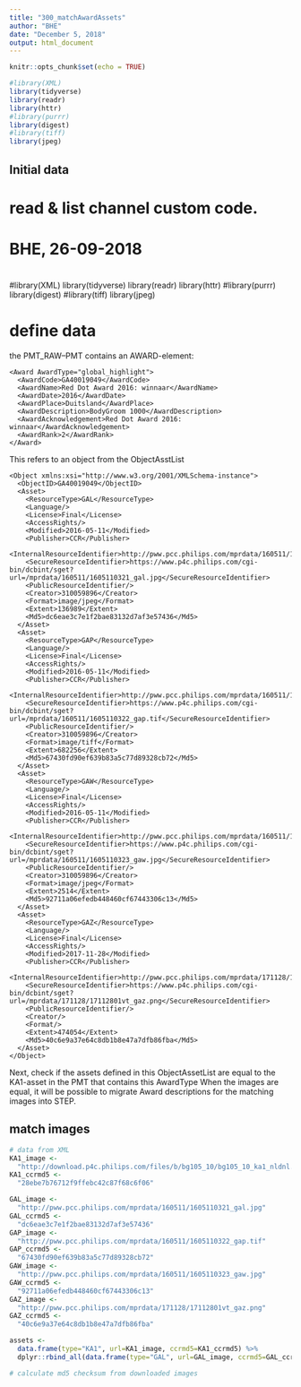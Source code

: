 ```yaml
---
title: "300_matchAwardAssets"
author: "BHE"
date: "December 5, 2018"
output: html_document
---
```


```r
knitr::opts_chunk$set(echo = TRUE)

#library(XML)
library(tidyverse)
library(readr)
library(httr)
#library(purrr)
library(digest)
#library(tiff)
library(jpeg)
```

## Initial data

#
# read & list channel custom code.
#
# BHE, 26-09-2018
#

#library(XML)
library(tidyverse)
library(readr)
library(httr)
#library(purrr)
library(digest)
#library(tiff)
library(jpeg)

###############################################################################
# define data
###############################################################################
the PMT_RAW--PMT contains an AWARD-element:
```
<Award AwardType="global_highlight">
  <AwardCode>GA40019049</AwardCode>
  <AwardName>Red Dot Award 2016: winnaar</AwardName>
  <AwardDate>2016</AwardDate>
  <AwardPlace>Duitsland</AwardPlace>
  <AwardDescription>BodyGroom 1000</AwardDescription>
  <AwardAcknowledgement>Red Dot Award 2016: winnaar</AwardAcknowledgement>
  <AwardRank>2</AwardRank>
</Award>
```

This refers to an object from the ObjectAsstList

```
<Object xmlns:xsi="http://www.w3.org/2001/XMLSchema-instance">
  <ObjectID>GA40019049</ObjectID>
  <Asset>
    <ResourceType>GAL</ResourceType>
    <Language/>
    <License>Final</License>
    <AccessRights/>
    <Modified>2016-05-11</Modified>
    <Publisher>CCR</Publisher>
    <InternalResourceIdentifier>http://pww.pcc.philips.com/mprdata/160511/1605110321_gal.jpg</InternalResourceIdentifier>
    <SecureResourceIdentifier>https://www.p4c.philips.com/cgi-bin/dcbint/sget?url=/mprdata/160511/1605110321_gal.jpg</SecureResourceIdentifier>
    <PublicResourceIdentifier/>
    <Creator>310059896</Creator>
    <Format>image/jpeg</Format>
    <Extent>136989</Extent>
    <Md5>dc6eae3c7e1f2bae83132d7af3e57436</Md5>
  </Asset>
  <Asset>
    <ResourceType>GAP</ResourceType>
    <Language/>
    <License>Final</License>
    <AccessRights/>
    <Modified>2016-05-11</Modified>
    <Publisher>CCR</Publisher>
    <InternalResourceIdentifier>http://pww.pcc.philips.com/mprdata/160511/1605110322_gap.tif</InternalResourceIdentifier>
    <SecureResourceIdentifier>https://www.p4c.philips.com/cgi-bin/dcbint/sget?url=/mprdata/160511/1605110322_gap.tif</SecureResourceIdentifier>
    <PublicResourceIdentifier/>
    <Creator>310059896</Creator>
    <Format>image/tiff</Format>
    <Extent>682256</Extent>
    <Md5>67430fd90ef639b83a5c77d89328cb72</Md5>
  </Asset>
  <Asset>
    <ResourceType>GAW</ResourceType>
    <Language/>
    <License>Final</License>
    <AccessRights/>
    <Modified>2016-05-11</Modified>
    <Publisher>CCR</Publisher>
    <InternalResourceIdentifier>http://pww.pcc.philips.com/mprdata/160511/1605110323_gaw.jpg</InternalResourceIdentifier>
    <SecureResourceIdentifier>https://www.p4c.philips.com/cgi-bin/dcbint/sget?url=/mprdata/160511/1605110323_gaw.jpg</SecureResourceIdentifier>
    <PublicResourceIdentifier/>
    <Creator>310059896</Creator>
    <Format>image/jpeg</Format>
    <Extent>2514</Extent>
    <Md5>92711a06efedb448460cf67443306c13</Md5>
  </Asset>
  <Asset>
    <ResourceType>GAZ</ResourceType>
    <Language/>
    <License>Final</License>
    <AccessRights/>
    <Modified>2017-11-28</Modified>
    <Publisher>CCR</Publisher>
    <InternalResourceIdentifier>http://pww.pcc.philips.com/mprdata/171128/17112801vt_gaz.png</InternalResourceIdentifier>
    <SecureResourceIdentifier>https://www.p4c.philips.com/cgi-bin/dcbint/sget?url=/mprdata/171128/17112801vt_gaz.png</SecureResourceIdentifier>
    <PublicResourceIdentifier/>
    <Creator/>
    <Format/>
    <Extent>474054</Extent>
    <Md5>40c6e9a37e64c8db1b8e47a7dfb86fba</Md5>
  </Asset>
</Object>
```          
Next, check if the assets defined in this ObjectAssetList are equal to the KA1-asset in the PMT that contains this AwardType
When the images are equal, it will be possible to migrate Award descriptions for the matching images into STEP.

## match images

```r
# data from XML
KA1_image <- 
  "http://download.p4c.philips.com/files/b/bg105_10/bg105_10_ka1_nldnl.tif"
KA1_ccrmd5 <- 
  "28ebe7b76712f9ffebc42c87f68c6f06"

GAL_image <- 
  "http://pww.pcc.philips.com/mprdata/160511/1605110321_gal.jpg"
GAL_ccrmd5 <- 
  "dc6eae3c7e1f2bae83132d7af3e57436"
GAP_image <- 
  "http://pww.pcc.philips.com/mprdata/160511/1605110322_gap.tif"
GAP_ccrmd5 <- 
  "67430fd90ef639b83a5c77d89328cb72"
GAW_image <- 
  "http://pww.pcc.philips.com/mprdata/160511/1605110323_gaw.jpg"
GAW_ccrmd5 <- 
  "92711a06efedb448460cf67443306c13"
GAZ_image <- 
  "http://pww.pcc.philips.com/mprdata/171128/17112801vt_gaz.png"
GAZ_ccrmd5 <- 
  "40c6e9a37e64c8db1b8e47a7dfb86fba"

assets <-
  data.frame(type="KA1", url=KA1_image, ccrmd5=KA1_ccrmd5) %>%
  dplyr::rbind_all(data.frame(type="GAL", url=GAL_image, ccrmd5=GAL_ccrmd5)) %>%

# calculate md5 checksum from downloaded images

```


